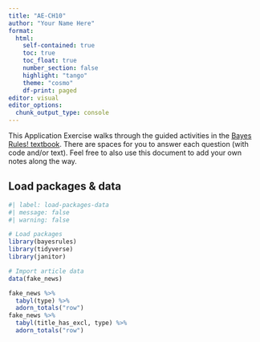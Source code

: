 ```yaml
---
title: "AE-CH10"
author: "Your Name Here"
format: 
  html:
    self-contained: true
    toc: true
    toc_float: true
    number_section: false
    highlight: "tango"
    theme: "cosmo"
    df-print: paged
editor: visual
editor_options: 
  chunk_output_type: console
---
```


This Application Exercise walks through the guided activities in the [Bayes Rules! textbook](https://www.bayesrulesbook.com). There are spaces for you to answer each question (with code and/or text). Feel free to also use this document to add your own notes along the way.

## Load packages & data

```r
#| label: load-packages-data
#| message: false
#| warning: false

# Load packages
library(bayesrules)
library(tidyverse)
library(janitor)

# Import article data
data(fake_news)
```

```r
fake_news %>% 
  tabyl(type) %>% 
  adorn_totals("row")
fake_news %>% 
  tabyl(title_has_excl, type) %>% 
  adorn_totals("row")
```
